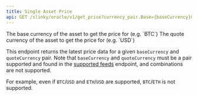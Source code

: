 ```yaml
---
title: Single Asset Price
api: GET /slinky/oracle/v1/get_price?currency_pair.Base={baseCurrency}&currency_pair.Quote={quoteCurrency}
---
```


<ParamField path="baseCurrency" type="string" required="true">
  The base currency of the asset to get the price for (e.g. `BTC`)
</ParamField>
<ParamField path="quoteCurrency" type="string" required="true">
  The quote currency of the asset to get the price for (e.g. `USD`)
</ParamField>

This endpoint returns the latest price data for a given `baseCurrency` and `quoteCurrency` pair. Note that `baseCurrency` and `quoteCurrency` must be a pair supported and found in the [supported feeds](/developers/developer-guides/oracles/slinky/fetching-prices-from-api/getting-supported-feeds) endpoint, and combinations are not supported.

For example, even if `BTC`/`USD` and `ETH`/`USD` are supported, `BTC`/`ETH` is not supported.